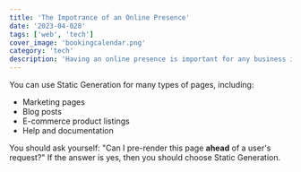 ```yaml
---
title: 'The Impotrance of an Online Presence'
date: '2023-04-028'
tags: ['web', 'tech']
cover_image: 'bookingcalendar.png'
category: 'tech'
description: 'Having an online presence is important for any business in this day and age. It is a way to reach a wider audience and to grow your business.'
---
```


You can use Static Generation for many types of pages, including:

- Marketing pages
- Blog posts
- E-commerce product listings
- Help and documentation

You should ask yourself: "Can I pre-render this page **ahead** of a user's request?" If the answer is yes, then you should choose Static Generation.
